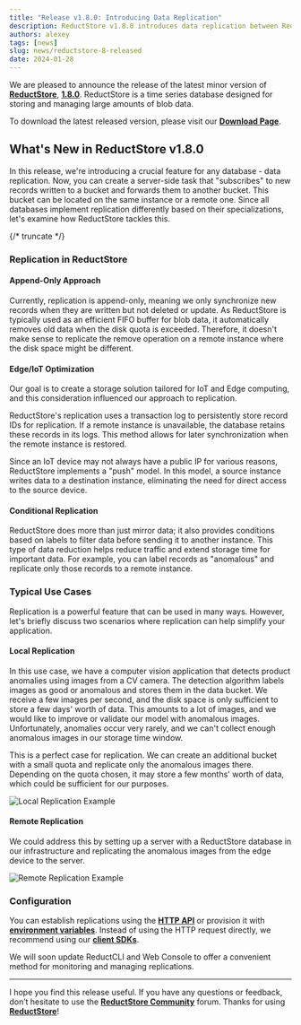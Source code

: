 ```yaml
---
title: "Release v1.8.0: Introducing Data Replication"
description: ReductStore v1.8.0 introduces data replication between ReductStore instances.
authors: alexey
tags: [news]
slug: news/reductstore-8-released
date: 2024-01-28
---
```


We are pleased to announce the release of the latest minor version of [**ReductStore**](https://www.reduct.store/), [**1.8.0**](https://github.com/reductstore/reductstore/releases/tag/v1.8.0). ReductStore is a time series database designed for storing and managing large amounts of blob data.

To download the latest released version, please visit our [**Download Page**](https://www.reduct.store/download).

## What's New in ReductStore v1.8.0

In this release, we're introducing a crucial feature for any database - data replication. Now, you can create a server-side task that "subscribes" to new records written to a bucket and forwards them to another bucket. This bucket can be located on the same instance or a remote one. Since all databases implement replication differently based on their specializations, let's examine how ReductStore tackles this.

<!--more-->

{/* truncate */}

### Replication in ReductStore

#### Append-Only Approach

Currently, replication is append-only, meaning we only synchronize new records when they are written but not deleted or update. As ReductStore is typically used as an efficient FIFO buffer for blob data, it automatically removes old data when the disk quota is exceeded. Therefore, it doesn't make sense to replicate the remove operation on a remote instance where the disk space might be different.

#### Edge/IoT Optimization

Our goal is to create a storage solution tailored for IoT and Edge computing, and this consideration influenced our approach to replication.

ReductStore's replication uses a transaction log to persistently store record IDs for replication. If a remote instance is unavailable, the database retains these records in its logs. This method allows for later synchronization when the remote instance is restored.

Since an IoT device may not always have a public IP for various reasons, ReductStore implements a "push" model. In this model, a source instance writes data to a destination instance, eliminating the need for direct access to the source device.

#### Conditional Replication

ReductStore does more than just mirror data; it also provides conditions based on labels to filter data before sending it to another instance. This type of data reduction helps reduce traffic and extend storage time for important data. For example, you can label records as "anomalous" and replicate only those records to a remote instance.

### Typical Use Cases

Replication is a powerful feature that can be used in many ways. However, let's briefly discuss two scenarios where replication can help simplify your application.

#### Local Replication

In this use case, we have a computer vision application that detects product anomalies using images from a CV camera. The detection algorithm labels images as good or anomalous and stores them in the data bucket. We receive a few images per second, and the disk space is only sufficient to store a few days' worth of data. This amounts to a lot of images, and we would like to improve or validate our model with anomalous images. Unfortunately, anomalies occur very rarely, and we can't collect enough anomalous images in our storage time window.

This is a perfect case for replication. We can create an additional bucket with a small quota and replicate only the anomalous images there. Depending on the quota chosen, it may store a few months' worth of data, which could be sufficient for our purposes.

![Local Replication Example](./img/local-replication.webp)

#### Remote Replication

We could address this by setting up a server with a ReductStore database in our infrastructure and replicating the anomalous images from the edge device to the server.

![Remote Replication Example](./img/remote-replication.webp)

### Configuration

You can establish replications using the [**HTTP API**](https://www.reduct.store/docs/next/http-api/replication-api) or provision it with [**environment variables**](https://www.reduct.store/docs/next/configuration#provisioning). Instead of using the HTTP request directly, we recommend using our [**client SDKs**](https://www.reduct.store/docs/next/getting-started#what-is-next).

We will soon update ReductCLI and Web Console to offer a convenient method for monitoring and managing replications.

---

I hope you find this release useful. If you have any questions or feedback, don’t hesitate to use the [**ReductStore Community**](https://community.reduct.store/signup) forum.
Thanks for using [**ReductStore**](https://www.reduct.store/)!
